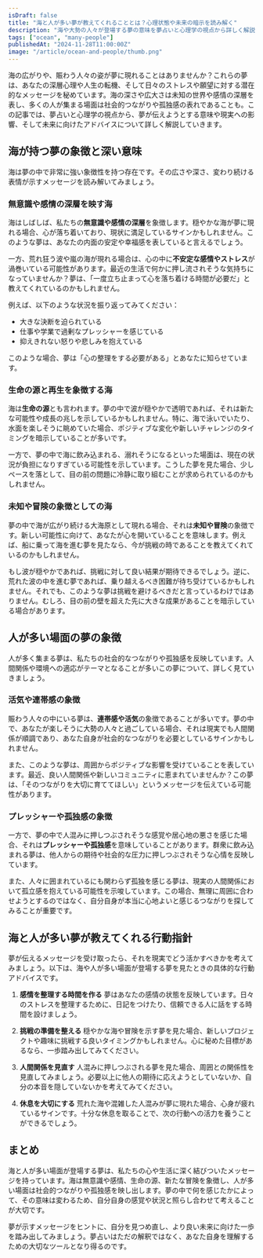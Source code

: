 ```yaml
---
isDraft: false
title: "海と人が多い夢が教えてくれることとは？心理状態や未来の暗示を読み解く"
description: "海や大勢の人々が登場する夢の意味を夢占いと心理学の視点から詳しく解説します。無意識の深層や人間関係、未来の可能性に関するサインを紐解き、あなたが取るべき行動についてもアドバイスします。"
tags: ["ocean", "many-people"]
publishedAt: "2024-11-28T11:00:00Z"
image: "/article/ocean-and-people/thumb.png"
---
```


海の広がりや、賑わう人々の姿が夢に現れることはありませんか？これらの夢は、あなたの深層心理や人生の転機、そして日々のストレスや願望に対する潜在的なメッセージを秘めています。海の深さや広大さは未知の世界や感情の深層を表し、多くの人が集まる場面は社会的つながりや孤独感の表れであることも。この記事では、夢占いと心理学の視点から、夢が伝えようとする意味や現実への影響、そして未来に向けたアドバイスについて詳しく解説していきます。

<TableOfContents />

## 海が持つ夢の象徴と深い意味

海は夢の中で非常に強い象徴性を持つ存在です。その広さや深さ、変わり続ける表情が示すメッセージを読み解いてみましょう。

### <strong>無意識や感情の深層を映す海</strong>

海はしばしば、私たちの<strong>無意識や感情の深層</strong>を象徴します。穏やかな海が夢に現れる場合、心が落ち着いており、現状に満足しているサインかもしれません。このような夢は、あなたの内面の安定や幸福感を表していると言えるでしょう。

一方、荒れ狂う波や嵐の海が現れる場合は、心の中に<strong>不安定な感情やストレス</strong>が渦巻いている可能性があります。最近の生活で何かに押し流されそうな気持ちになっていませんか？夢は、「一度立ち止まって心を落ち着ける時間が必要だ」と教えてくれているのかもしれません。

例えば、以下のような状況を振り返ってみてください：

- 大きな決断を迫られている
- 仕事や学業で過剰なプレッシャーを感じている
- 抑えきれない怒りや悲しみを抱えている

このような場合、夢は「心の整理をする必要がある」とあなたに知らせています。

### <strong>生命の源と再生を象徴する海</strong>

海は<strong>生命の源</strong>とも言われます。夢の中で波が穏やかで透明であれば、それは新たな可能性や成長の兆しを示しているかもしれません。特に、海で泳いでいたり、水面を楽しそうに眺めていた場合、ポジティブな変化や新しいチャレンジのタイミングを暗示していることが多いです。

一方で、夢の中で海に飲み込まれる、溺れそうになるといった場面は、現在の状況が負担になりすぎている可能性を示しています。こうした夢を見た場合、少しペースを落として、目の前の問題に冷静に取り組むことが求められているのかもしれません。

### <strong>未知や冒険の象徴としての海</strong>

夢の中で海が広がり続ける大海原として現れる場合、それは<strong>未知や冒険</strong>の象徴です。新しい可能性に向けて、あなたが心を開いていることを意味します。例えば、船に乗って海を進む夢を見たなら、今が挑戦の時であることを教えてくれているのかもしれません。

もし波が穏やかであれば、挑戦に対して良い結果が期待できるでしょう。逆に、荒れた波の中を進む夢であれば、乗り越えるべき困難が待ち受けているかもしれません。それでも、このような夢は挑戦を避けるべきだと言っているわけではありません。むしろ、目の前の壁を超えた先に大きな成果があることを暗示している場合があります。

## 人が多い場面の夢の象徴

人が多く集まる夢は、私たちの社会的なつながりや孤独感を反映しています。人間関係や環境への適応がテーマとなることが多いこの夢について、詳しく見ていきましょう。

### <strong>活気や連帯感の象徴</strong>

賑わう人々の中にいる夢は、<strong>連帯感や活気</strong>の象徴であることが多いです。夢の中で、あなたが楽しそうに大勢の人々と過ごしている場合、それは現実でも人間関係が順調であり、あなた自身が社会的なつながりを必要としているサインかもしれません。

また、このような夢は、周囲からポジティブな影響を受けていることを表しています。最近、良い人間関係や新しいコミュニティに恵まれていませんか？この夢は、「そのつながりを大切に育ててほしい」というメッセージを伝えている可能性があります。

### <strong>プレッシャーや孤独感の象徴</strong>

一方で、夢の中で人混みに押しつぶされそうな感覚や居心地の悪さを感じた場合、それは<strong>プレッシャーや孤独感</strong>を意味していることがあります。群衆に飲み込まれる夢は、他人からの期待や社会的な圧力に押しつぶされそうな心情を反映しています。

また、人々に囲まれているにも関わらず孤独を感じる夢は、現実の人間関係において孤立感を抱えている可能性を示唆しています。この場合、無理に周囲に合わせようとするのではなく、自分自身が本当に心地よいと感じるつながりを探してみることが重要です。

## 海と人が多い夢が教えてくれる行動指針

夢が伝えるメッセージを受け取ったら、それを現実でどう活かすべきかを考えてみましょう。以下は、海や人が多い場面が登場する夢を見たときの具体的な行動アドバイスです。

1. <strong>感情を整理する時間を作る</strong>
   夢はあなたの感情の状態を反映しています。日々のストレスを整理するために、日記をつけたり、信頼できる人に話をする時間を設けましょう。

2. <strong>挑戦の準備を整える</strong>
   穏やかな海や冒険を示す夢を見た場合、新しいプロジェクトや趣味に挑戦する良いタイミングかもしれません。心に秘めた目標があるなら、一歩踏み出してみてください。

3. <strong>人間関係を見直す</strong>
   人混みに押しつぶされる夢を見た場合、周囲との関係性を見直してみましょう。必要以上に他人の期待に応えようとしていないか、自分の本音を隠していないかを考えてみてください。

4. <strong>休息を大切にする</strong>
   荒れた海や混雑した人混みが夢に現れた場合、心身が疲れているサインです。十分な休息を取ることで、次の行動への活力を養うことができるでしょう。

## まとめ

海と人が多い場面が登場する夢は、私たちの心や生活に深く結びついたメッセージを持っています。海は無意識や感情、生命の源、新たな冒険を象徴し、人が多い場面は社会的つながりや孤独感を映し出します。夢の中で何を感じたかによって、その意味は変わるため、自分自身の感覚や状況と照らし合わせて考えることが大切です。

夢が示すメッセージをヒントに、自分を見つめ直し、より良い未来に向けた一歩を踏み出してみましょう。夢占いはただの解釈ではなく、あなた自身を理解するための大切なツールとなり得るのです。
